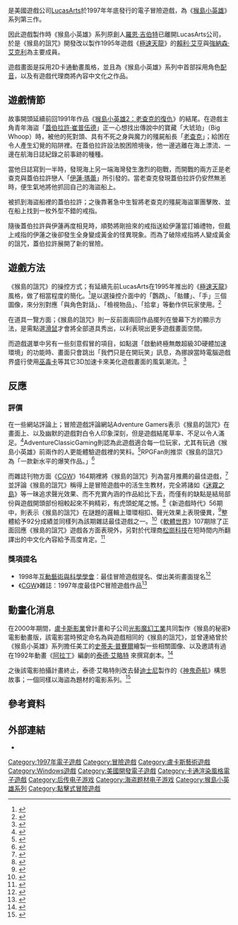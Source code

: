 {{noteTA
| G1=Games
| 1=zh-cn:加勒比海盗; zh-hk:加勒比海盜; zh-mo:加勒比海盜; zh-sg:加勒比海盗; zh-tw:神鬼奇航;
}}
{{Infobox VG
| title = 猴島的詛咒
| image = The Curse of Monkey Island(VideoGame Cover).jpg
| caption = 電子遊戲《猴島的詛咒》盒裝封面
| english = The Curse of Monkey Island
| genre = [[冒險遊戲|冒險]]
| platform = [[个人电脑|PC]]
| developer = [[LucasArts|LucasArts]]
| publisher = {{vgrelease|NA|LucasArts|TW|[[松崗科技|松崗科技]]|EU|LucasArts}}
| designer = [[賴利·艾亨|賴利·艾亨]]<br>[[強納森·艾克利|強納森·艾克利]]
| writer = 賴利·艾亨<br>強納森·艾克利<br>[[查克·喬登|查克·喬登]]<br>克里斯·柏維斯（Chris Purvis）
| programmer = 查克·喬登<br>克里斯·柏維斯<br>強納森·艾克利
| composer = [[麥可·蘭德|麥可·蘭德]]
| artist = [[比爾·提勒|比爾·提勒]]
| series = [[猴島小英雄|猴島小英雄]]
| engine = [[SCUMM|SCUMM]]<br>[[iMUSE|iMUSE]]
| modes = [[單人遊戲|單人]]
| released ={{vgrelease|NA|1997年10月31日|TW|1997年12月|EU|1998年2月}}
}}

{{vgname|猴島的詛咒|en=The Curse of Monkey Island}}是美國遊戲公司[[LucasArts|LucasArts]]於1997年年底發行的電子冒險遊戲，為《[[猴島小英雄|猴島小英雄]]》系列第三作。

因此遊戲製作時《猴島小英雄》系列原創人[[羅恩·吉伯特|羅恩·吉伯特]]已離開LucasArts公司，於是《猴島的詛咒》開發改以製作1995年遊戲《[[極速天龍|極速天龍]]》的[[賴利·艾亨|賴利·艾亨]]與[[強納森·艾克利|強納森·艾克利]]為主要成員。

遊戲畫面是採用2D卡通動畫風格，並且為《猴島小英雄》系列中首部採用角色[[配音|配音]]，以及有遊戲代理商將內容中文化之作品。

== 遊戲情節 ==

故事開頭延續前回1991年作品《[[猴島小英雄2：老查克的復仇|猴島小英雄2：老查克的復仇]]》的結尾。在遊戲主角青年海盜「[[蓋伯拉許·崔普伍德|蓋伯拉許·崔普伍德]]」正一心想找出傳說中的寶藏「大琥珀」（Big Whoop）時，被他的死對頭、具有不死之身與魔力的殭屍船長「[[老查克|老查克]]」；給困在令人產生幻覺的陷阱裡。在蓋伯拉許設法脫困險境後，他一邊逃離在海上漂流、一邊在航海日誌紀錄之前事跡的種種。

當他日誌寫到一半時，發現海上另一端海灣發生激烈的砲戰，而開戰的兩方正是老查克與蓋伯拉許戀人「[[伊蓮·瑪蕾|伊蓮·瑪蕾]]」所引發的。當老查克發現蓋伯拉許仍安然無恙時，便生氣地將他抓回自己的海盜船上。

被抓到海盜船裡的蓋伯拉許；之後靠著急中生智將老查克的殭屍海盜軍團擊敗、並在船上找到一枚外型不錯的戒指。

隨後蓋伯拉許與伊蓮再度相見時，順勢將剛撿來的戒指送給伊蓮當訂婚禮物，但戴上戒指的伊蓮之後卻發生全身變成黃金的怪異現象。而為了破除戒指將人變成黃金的詛咒，蓋伯拉許展開了新的冒險。

== 遊戲方法 ==

《猴島的詛咒》的操控方式；有延續先前LucasArts在1995年推出的《[[極速天龍|極速天龍]]》風格，做了相當程度的簡化。<ref>{{cite journal zh |author=宋明義 |title=唯GAME論：猴島的詛咒 |journal=[[軟體世界|軟體世界]] |volume=107 |pages=262頁 |publisher=[[智冠科技|智冠科技]] |location=台灣 |accessdate=2014年2月14日|date=1998年2月}}</ref>是以選操控介面中的「鸚鵡」、「骷髏」、「手」三個圖像，來分別對應「與角色對話」、「檢視物品」、「拾拿」等動作供玩家使用。<ref>{{cite journal zh |author=林仲偉、蘇竑嶂 |title=依舊保持詼諧幽默賣點的猴島III |journal=[[新遊戲時代|新遊戲時代]] |volume=56 |pages=158頁 |publisher=[[第三波文化事業|第三波文化事業]] |location=台灣 |accessdate=2014年2月14日|date=1998年2月}}</ref>

在道具一覽方面；《猴島的詛咒》則一反前面兩回作品擺列在螢幕下方的顯示方法，是需點選[[滑鼠|滑鼠]]才會將全部道具秀出，以利表現出更多遊戲畫面空間。

而遊戲選單中另有一些刻意假冒的項目，如點選「啟動終極無敵超級3D硬體加速環境」的功能時、畫面只會跳出「我們只是在開玩笑」訊息，為挪諛當時電腦遊戲界盛行使用[[巫毒卡|巫毒卡]]等其它3D加速卡來美化遊戲畫面的風氣潮流。<ref>{{cite journal zh |title=猴島小英雄III：猴島的詛咒 |journal=[[軟體世界|軟體世界]] |volume=105 |pages=68頁 |publisher=[[智冠科技|智冠科技]] |location=台灣 |accessdate=2014年2月14日|date=1997年12月}}</ref>

== 反應 ==

{{VG Reviews
| title =
| state =
| GR= 89.9/100<ref>{{Cite web |url=http://www.gamerankings.com/pc/29083-the-curse-of-monkey-island/index.html |title=The Curse of Monkey Island Ranking |work=[[GameRankings|GameRankings]] |accessdate=2014年2月14日 |archive-date=2019年12月9日 |archive-url=https://web.archive.org/web/20191209011508/https://www.gamerankings.com/pc/29083-the-curse-of-monkey-island/index.html |dead-url=no }}</ref>
| MC= 89/100<ref>{{Cite web |url=http://www.metacritic.com/game/pc/the-curse-of-monkey-island |title=The Curse of Monkey Island PC |work=[[Metacritic|Metacritic]] |accessdate=2014年2月14日 |archive-date=2015年1月22日 |archive-url=https://web.archive.org/web/20150122200918/http://www.metacritic.com/game/pc/the-curse-of-monkey-island |dead-url=no }}</ref>
}}

=== 評價 ===

在一些網站評論上；冒險遊戲評論網站Adventure Gamers表示《猴島的詛咒》在畫面上、以及幽默的遊戲對白令人印象深刻，但是遊戲結尾草率、不足以令人滿足。<ref>{{Cite web |url=http://www.adventuregamers.com/articles/view/17499 |title=The Curse of Monkey Island review |work=Adventure Gamers |author=Tamara Schembri |date=2002年5月20日 |accessdate=2014年2月14日 |archive-date=2020年10月30日 |archive-url=https://web.archive.org/web/20201030152740/https://adventuregamers.com/articles/view/17499 |dead-url=no }}</ref>AdventureClassicGaming則認為此遊戲適合每一位玩家，尤其有玩過《猴島小英雄》前兩作的人更能體驗遊戲裡的笑料。<ref>{{Cite web |url=http://www.adventureclassicgaming.com/index.php/site/reviews/51/ |title=The Curse of Monkey Island |work=AdventureClassicGaming |author=Joonas Linkola |date=2009年12月14日 |accessdate=2014年2月14日 |archive-date=2006年3月21日 |archive-url=https://web.archive.org/web/20060321123414/http://www.adventureclassicgaming.com/index.php/site/reviews/51 |dead-url=no }}</ref>RPGFan則推崇《猴島的詛咒》為「一款新水平的爆笑作品。」<ref>{{Cite web |url=http://www.rpgfan.com/reviews/monkeyisland3/Monkey_Island_3.html |title=The Curse of Monkey Island Review |work=RPGFan |author=Slime |accessdate=2014年2月14日 |archive-date=2006年5月21日 |archive-url=https://web.archive.org/web/20060521072828/http://www.rpgfan.com/reviews/monkeyisland3/Monkey_Island_3.html |dead-url=no }}</ref>

而雜誌刊物方面《[[電腦遊戲世界|CGW]]》164期裡將《猴島的詛咒》列為當月推薦的最佳遊戲，<ref>{{cite journal zh |author=Jeff Green、譯：林裕正 |title=金光閃閃的猴島 |journal=[[電腦遊戲世界|CGW]] |volume=164 |pages=114頁 |publisher=[[智冠科技|智冠科技]] |location=台灣 |accessdate=2014年2月14日|date=1998年3月}}</ref>並評論《猴島的詛咒》稱得上是冒險遊戲中的活生生教材，完全將諸如《[[迷霧之島|迷霧之島]]》等一昧追求聲光效果、而不充實內涵的作品給比下去，而僅有的缺點是結局部份與遊戲開頭部份相較起來不夠精彩，有虎頭蛇尾之憾。<ref>{{cite journal zh |author=Jeff Green、譯：林裕正 |title=金光閃閃的猴島 |journal=[[電腦遊戲世界|CGW]] |volume=164 |pages=115頁 |publisher=[[智冠科技|智冠科技]] |location=台灣 |accessdate=2014年2月14日|date=1998年3月}}</ref>《新遊戲時代》56期中，則表示《猴島的詛咒》在謎題的邏輯上環環相扣、聲光效果上表現優異，<ref>{{cite journal zh |author=林仲偉、蘇竑嶂 |title=依舊保持詼諧幽默賣點的猴島III |journal=[[新遊戲時代|新遊戲時代]] |volume=56 |pages=159頁 |publisher=[[第三波文化事業|第三波文化事業]] |location=台灣 |accessdate=2014年2月14日|date=1998年2月}}</ref>整體給予92分成績並同樣列為該期雜誌最佳遊戲之一。<ref>{{cite journal zh |author=林仲偉、蘇竑嶂 |title=依舊保持詼諧幽默賣點的猴島III |journal=[[新遊戲時代|新遊戲時代]] |volume=56 |pages=157頁 |publisher=[[第三波文化事業|第三波文化事業]] |location=台灣 |accessdate=2014年2月14日|date=1998年2月}}</ref>《[[軟體世界|軟體世界]]》107期除了正面回應《猴島的詛咒》遊戲各方面表現外，另對於代理商[[松崗科技|松崗科技]]在短時間内所翻譯出的中文化內容給予高度肯定。<ref>{{cite journal zh |author=宋明義 |title=唯GAME論：猴島的詛咒 |journal=[[軟體世界|軟體世界]] |volume=107 |pages=263頁 |publisher=[[智冠科技|智冠科技]] |location=台灣 |accessdate=2014年2月14日|date=1998年2月}}</ref>

=== 獎項提名 ===

* 1998年[[互動藝術與科學學會|互動藝術與科學學會]]：最佳冒險遊戲提名、傑出美術畫面提名<ref>{{Cite web |url=http://www.interactive.org/awards/1998_1st_awards.asp |title=1998 Interactive Achievement Awards |work=[[互動藝術與科學學會|互動藝術與科學學會]] |accessdate=2014年2月14日 |archive-date=2010年10月23日 |archive-url=https://web.archive.org/web/20101023023534/http://www.interactive.org/awards/1998_1st_awards.asp |dead-url=no }}</ref>
* 《[[電腦遊戲世界|CGW]]》雜誌：1997年度最佳PC冒險遊戲作品<ref>{{cite journal zh |title=年度最佳冒險遊戲：猴島的詛咒 |journal=[[電腦遊戲世界|CGW]] |volume=166 |pages=54頁 |publisher=[[智冠科技|智冠科技]] |location=台灣 |accessdate=2014年2月14日|date=1998年5月}}</ref>

== 動畫化消息 ==

在2000年期間，[[盧卡斯影業|盧卡斯影業]]曾計畫和子公司[[光影魔幻工業|光影魔幻工業]]共同製作《猴島的秘密》電影動畫版，該電影當時預定命名為與遊戲相同的《猴島的詛咒》，並曾連絡曾於《猴島小英雄》系列擔任美工的[[史蒂夫·普賽爾|史蒂夫·普賽爾]]繪製一些相關圖像、以及邀請有過在1992年動畫《[[阿拉丁_(電影)|阿拉丁]]》編劇的[[泰德·艾略特|泰德·艾略特]] 來撰寫劇本。<ref>{{Cite web |url=http://scummbar.com/movie/ |title=The Monkey Island Movie |publisher=ScummBar |accessdate=2014年2月14日 |archive-date=2013年7月24日 |archive-url=https://web.archive.org/web/20130724121423/http://scummbar.com/movie/ |dead-url=no }}</ref>

之後該電影拍攝計畫終止，泰德·艾略特則改去替[[迪士尼|迪士尼]]製作的《[[神鬼奇航|神鬼奇航]]》構思故事；一個同樣以海盜為題材的電影系列。<ref>{{cite journal| author=Staff |date=2009年9月 |title=Tails from Monkey Island| journal=Retro Gamer| publisher=Imagine Publishing| issue=70| pages=28–35頁 |accessdate=2014年2月14日}}</ref>

== 參考資料 ==
{{reflist|2}}

== 外部連結 ==

* {{IMDb title|id=0134599|title=猴島的詛咒}}

{{猴島小英雄}}
{{盧卡斯藝術冒險遊戲}}
{{Authority control}}

{{DEFAULTSORT:Curse of Monkey Island, The}}
[[Category:1997年電子遊戲|Category:1997年電子遊戲]]
[[Category:冒險遊戲|Category:冒險遊戲]]
[[Category:盧卡斯藝術遊戲|Category:盧卡斯藝術遊戲]]
[[Category:Windows遊戲|Category:Windows遊戲]]
[[Category:美國開發電子遊戲|Category:美國開發電子遊戲]]
[[Category:卡通渲染風格電子遊戲|Category:卡通渲染風格電子遊戲]]
[[Category:后传电子游戏|Category:后传电子游戏]]
[[Category:海盗题材电子游戏|Category:海盗题材电子游戏]]
[[Category:猴島小英雄系列|Category:猴島小英雄系列]]
[[Category:點擊式冒險遊戲|Category:點擊式冒險遊戲]]